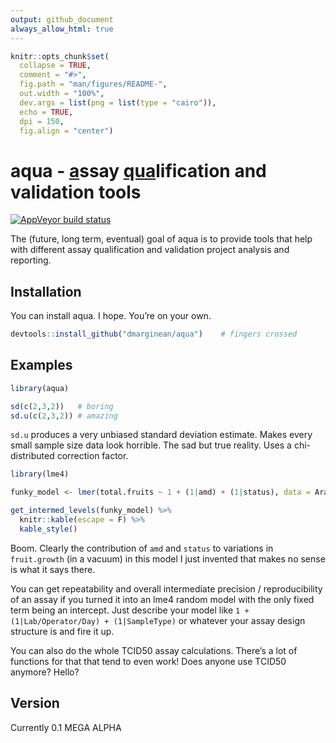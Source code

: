 ```yaml
---
output: github_document
always_allow_html: true
---
```


<!-- README.md is generated from README.Rmd. Please edit that file -->

```r
knitr::opts_chunk$set(
  collapse = TRUE,
  comment = "#>",
  fig.path = "man/figures/README-",
  out.width = "100%",
  dev.args = list(png = list(type = "cairo")),
  echo = TRUE,
  dpi = 150, 
  fig.align = "center")
```

# aqua - <ins>a</ins>ssay <ins>qua</ins>lification and validation tools

<!-- badges: start -->
[![AppVeyor build status](https://ci.appveyor.com/api/projects/status/github/dmarginean/aqua?branch=master&svg=true)](https://ci.appveyor.com/project/dmarginean/aqua)
<!-- badges: end -->

The (future, long term, eventual) goal of aqua is to provide tools that help with different assay qualification and validation project analysis and reporting.

## Installation

You can install aqua. I hope. You're on your own.

``` r
devtools::install_github("dmarginean/aqua")    # fingers crossed
```

## Examples

```r
library(aqua)

sd(c(2,3,2))   # boring
sd.u(c(2,3,2)) # amazing
```

`sd.u` produces a very unbiased standard deviation estimate. Makes every small sample size data look horrible. The sad but true reality. Uses a chi-distributed correction factor.


```r
library(lme4)

funky_model <- lmer(total.fruits ~ 1 + (1|amd) + (1|status), data = Arabidopsis)

get_intermed_levels(funky_model) %>%
  knitr::kable(escape = F) %>%
  kable_style()

```

Boom. Clearly the contribution of `amd` and `status` to variations in `fruit.growth` (in a vacuum) in this model I just invented that makes no sense is what it says there.

You can get repeatability and overall intermediate precision / reproducibility of an assay if you turned it into an lme4 random model with the only fixed term being an intercept. Just describe your model like `1 + (1|Lab/Operator/Day) + (1|SampleType)` or whatever your assay design structure is and fire it up. 

You can also do the whole TCID50 assay calculations. There's a lot of functions for that that tend to even work! Does anyone use TCID50 anymore? Hello?

## Version

Currently 0.1 MEGA ALPHA
